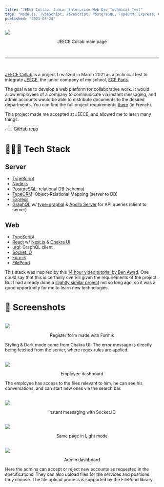 ```yaml
---
title: "JEECE Collab: Junior Enterprise Web Dev Technical Test"
tags: "Node.js, TypeScript, JavaScript, PostgreSQL, TypeORM, Express, GraphQL, TypeGraphQL, Apollo GraphQL, React, Next.js, Chakra UI, urql, Socket.IO, Formik, FilePond"
published: "2021-03-24"
---
```


<img src="https://raw.githubusercontent.com/ben-clem/portfolio-blog/writing/public/static/img/posts/projects/JEECE-collab/Screenshot 2022-05-04 at 15-05-16 Screenshot.png" />
<p align="center" style={{ textDecoration: "underline" }}>
  JEECE Collab main page
</p>

<br />

---

<br />

[JEECE Collab](https://github.com/ben-clem/JEECE-collab) is a project I realized in March 2021 as a technical test to integrate [JEECE](https://jeece.fr/), the junior company of my school, [ECE Paris](https://en.wikipedia.org/wiki/%C3%89cole_centrale_d%27%C3%A9lectronique).

The goal was to develop a web platform for collaborative work. It would allow employees of a company to communicate via instant messaging, and admin accounts would be able to distribute documents to the desired departments. You can find the full project requirements [there](https://github.com/ben-clem/JEECE-collab/blob/master/instructions.pdf) (in French).

This project made me accepted at JEECE, and allowed me to learn many things.

👉🏼 [GitHub repo](https://github.com/ben-clem/JEECE-collab)

# 👨🏻‍🔧 Tech Stack

## Server

- [TypeScript](https://www.typescriptlang.org/)
- [Node.js](https://nodejs.org)
- [PostgreSQL](https://www.postgresql.org/): relational DB (schema)
- [TypeORM](https://typeorm.io/): Object-Relational Mapping (server to DB)
- [Express](https://expressjs.com/)
- [GraphQL](https://graphql.org/) w/ [type-graphql](https://typegraphql.com) & [Apollo Server](https://www.apollographql.com/docs/apollo-server) for API queries (client to server)

## Web

- [TypeScript](https://www.typescriptlang.org/)
- [React](https://reactjs.org/) w/ [Next.js](https://nextjs.org/) & [Chakra UI](https://chakra-ui.com/)
- [urql](https://formidable.com/open-source/urql/): GraphQL client
- [Socket.IO](https://socket.io/)
- [Formik](https://formik.org/)
- [FilePond](https://pqina.nl/filepond/)

This stack was inspired by this [14 hour video tutorial by Ben Awad](https://www.youtube.com/watch?v=I6ypD7qv3Z8). One could say that this is certainly overkill given the requirements of the project. But I had already done a [slightly similar project](/projects/node-messenger) not so long ago, so it was a good opportunity for me to learn new technologies.

# 📸 Screenshots

<br />
<img src="https://raw.githubusercontent.com/ben-clem/portfolio-blog/writing/public/static/img/posts/projects/JEECE-collab/Screenshot 2022-05-04 at 15-00-51 Screenshot.png" />
<p align="center" style={{ textDecoration: "underline" }}>
  Register form made with Formik
</p>

Styling & Dark mode come from Chakra UI. The error message is directly being fetched from the server, where regex rules are applied.

<br />
<img src="https://raw.githubusercontent.com/ben-clem/portfolio-blog/writing/public/static/img/posts/projects/JEECE-collab/Screenshot 2022-05-04 at 15-05-16 Screenshot.png" />
<p align="center" style={{ textDecoration: "underline" }}>
  Employee dashboard
</p>

The employee has access to the files relevant to him, he can see his conversations, and can start new ones via the search bar.

<br />
<img src="https://raw.githubusercontent.com/ben-clem/portfolio-blog/writing/public/static/img/posts/projects/JEECE-collab/Screenshot 2022-05-04 at 15-16-20 Screenshot.png" />
<p align="center" style={{ textDecoration: "underline" }}>
  Instant messaging with Socket.IO
</p>

<br />
<img src="https://raw.githubusercontent.com/ben-clem/portfolio-blog/writing/public/static/img/posts/projects/JEECE-collab/Screenshot 2022-05-04 at 15-16-30 Screenshot.png" />
<p align="center" style={{ textDecoration: "underline" }}>
  Same page in Light mode
</p>

<br />
<img src="https://raw.githubusercontent.com/ben-clem/portfolio-blog/writing/public/static/img/posts/projects/JEECE-collab/Screenshot 2022-05-04 at 15-02-44 Screenshot.png" />
<p align="center" style={{ textDecoration: "underline" }}>
  Admin dashboard
</p>

Here the admins can accept or reject new accounts as requested in the specifications. They can also upload files for the services and positions they choose. The file upload process is supported by the FilePond library.

